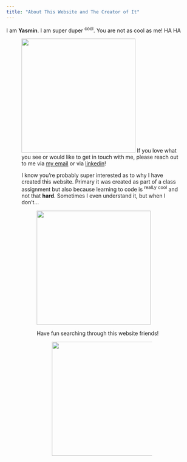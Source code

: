 ```yaml
---
title: "About This Website and The Creator of It"
---
```


I am **Yasmin**. I am super duper ^cool^. You are not as cool as me! HA HA

<figure>
<img src="pic4.jpg" style = "height:300px;">
If you love what you see or would like to get in touch with me, please reach out to me via [my email](https://mail.google.com/mail/u/0/#inbox/1619b4b4cffe0d3b) or via [linkedin](https://www.linkedin.com/in/yasminayalajohnson/)! 

I know you're probably super interested as to why I have created this website. Primary it was created as part of a class assignment but also because learning to code is ^realLy^ ^cool^ and not that **hard**. Sometimes I even understand it, but when I don't...
<figure>
<img src="pic7.JPG" style = "height:300px;">



Have fun searching through this website friends!

<figure>
<img src="pic8.JPG" style = "height:300px;">
</figure>